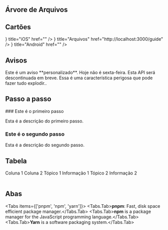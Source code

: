 
 
## Árvore de Arquivos

<FileTree>
  <FileTree.Folder name="content" defaultOpen>
    <FileTree.File name="_meta.js" />
    <FileTree.File name="contact.md" />
    <FileTree.File name="index.mdx" />
    <FileTree.Folder name="about">
      <FileTree.File name="_meta.js" />
      <FileTree.File name="legal.md" />
      <FileTree.File name="index.mdx" />
    </FileTree.Folder>
  </FileTree.Folder>
</FileTree>


## Cartões

<Cards>
  <Cards.Card
    icon={<IoLogoAppleAppstore />}
    title="iOS"
    href=""
  />
  <Cards.Card
    icon={<FaArchive />}
    title="Arquivos"
    href="http://localhost:3000/guide"
  />
    <Cards.Card
    icon={<BsAndroid2 />}
    title="Android"
    href=""
  />
</Cards>

## Avisos

<Callout emoji="👽">
  Este é um aviso **personalizado**.
</Callout>

<Callout type="info" emoji="ℹ️">
  Hoje não é sexta-feira.
</Callout>

<Callout type="warning" emoji="⚠️">
  Esta API será descontinuada em breve.
</Callout>

<Callout type="error" emoji="️🚫">
  Essa é uma característica perigosa que pode fazer tudo explodir..
</Callout>

## Passo a passo
<Steps>
### Este é o primeiro passo
 
Esta é a descrição do primeiro passo.
 
### Este é o segundo passo

Esta é a descrição do segundo passo.

</Steps>

## Tabela

<Table>
  <thead>
    <Table.Tr>
      <Table.Th>Coluna 1</Table.Th>
      <Table.Th>Coluna 2</Table.Th>
    </Table.Tr>
  </thead>
  <tbody>
    <Table.Tr>
      <Table.Td>Tópico 1</Table.Td>
      <Table.Td>Informação 1</Table.Td>
    </Table.Tr>
    <Table.Tr>
      <Table.Td>Tópico 2</Table.Td>
      <Table.Td>Informação 2</Table.Td>
    </Table.Tr>
  </tbody>
</Table>

## Abas

<Tabs items={['pnpm', 'npm', 'yarn']}>
  <Tabs.Tab>**pnpm**: Fast, disk space efficient package manager.</Tabs.Tab>
  <Tabs.Tab>**npm** is a package manager for the JavaScript programming language.</Tabs.Tab>
  <Tabs.Tab>**Yarn** is a software packaging system.</Tabs.Tab>
</Tabs>